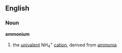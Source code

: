 ==English==
===Noun===
{{wikipedia}}
'''ammonium'''
#{{chemistry}} the [[univalent]] NH<sub>4</sub><sup>+</sup> [[cation]], derived from [[ammonia]]